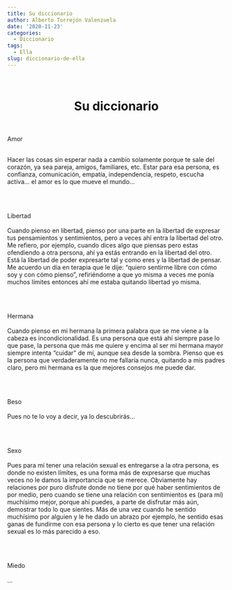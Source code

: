```yaml
---
title: Su diccionario
author: Alberto Torrejón Valenzuela
date: '2020-11-23'
categories:
  - Diccionario
tags:
  - Ella
slug: diccionario-de-ella
---
```


<br>

<center><h1 class = "primerapalabra">**Su diccionario**</h1></center>

<br>

<div class = "primerapalabra"> <span class = "salmon"> Amor </span> </div>
<br>
<div class="just"> Hacer las cosas sin esperar nada a cambio solamente porque te sale del corazón, ya sea pareja, amigos, familiares, etc. Estar para esa persona, es confianza, comunicación, empatía, independencia, respeto, escucha activa... el amor es lo que mueve el mundo...
</div>

<br><br>

<div class = "primerapalabra"> <span class = "lila"> Libertad </span> </div>
<br>
<div class="just"> Cuando pienso en libertad, pienso por una parte en la libertad de expresar tus pensamientos y sentimientos, pero a veces ahí entra la libertad del otro. Me refiero, por ejemplo, cuando dices algo que piensas pero estas ofendiendo a otra persona, ahí ya estás entrando en la libertad del otro. Está la libertad de poder expresarte tal y como eres y la libertad de pensar. Me acuerdo un día en terapia que le dije: “quiero sentirme libre con cómo soy y con cómo pienso”, refiriéndome a que yo misma a veces me ponía muchos límites entonces ahí me estaba quitando libertad yo misma. </div>

<br><br>

<div class = "primerapalabra"> <span class = "fg"> Hermana </span> </div>
<br>
<div class="just"> Cuando pienso en mi hermana la primera palabra que se me viene a la cabeza es incondicionalidad. Es una persona que está ahí siempre pase lo que pase, la persona que más me quiere y encima al ser mi hermana mayor siempre intenta "cuidar" de mí, aunque sea desde la sombra. Pienso que es la persona que verdaderamente no me fallaría nunca, quitando a mis padres claro, pero mi hermana es la que mejores consejos me puede dar. </div>

<br><br>

<div class = "primerapalabra"> <span class = "dgr"> Beso </span> </div>
<br>
<div class="just"> Pues no te lo voy a decir, ya lo descubrirás... </div>

<br><br>

<div class = "primerapalabra"> <span class = "salmon"> Sexo </span> </div> 
<br>
<div class="just"> Pues para mí tener una relación sexual es entregarse a la otra persona, es donde no existen límites, es una forma más de expresarse que muchas veces no le damos la importancia que se merece. Obviamente hay relaciones por puro disfrute donde no tiene por qué haber sentimientos de por medio, pero cuando se tiene una relación con sentimientos es (para mí) muchísimo mejor, porque ahí puedes, a parte de disfrutar más aún, demostrar todo lo que sientes. Más de una vez cuando he sentido muchísimo por alguien y le he dado un abrazo por ejemplo, he sentido esas ganas de fundirme con esa persona y lo cierto es que tener una relación sexual es lo más parecido a eso. </div>

<br><br>

<div class = "primerapalabra"> <span class = "db"> Miedo </span> </div>
<br>
<div class="just"> ... </div>

<br>
